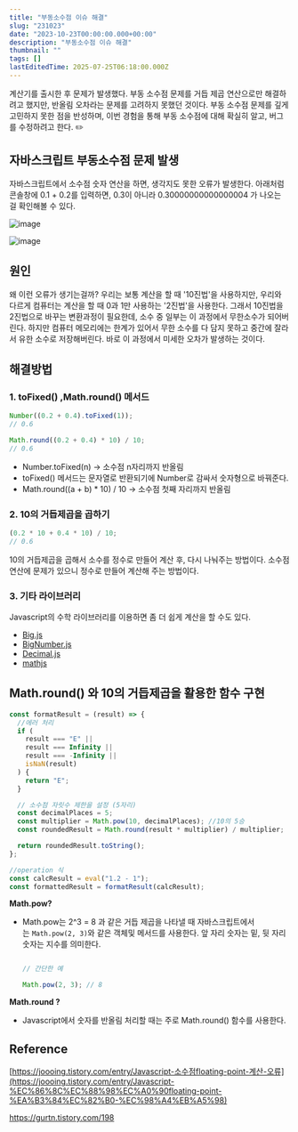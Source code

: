 ```yaml
---
title: "부동소수점 이슈 해결"
slug: "231023"
date: "2023-10-23T00:00:00.000+00:00"
description: "부동소수점 이슈 해결"
thumbnail: ""
tags: []
lastEditedTime: 2025-07-25T06:18:00.000Z
---
```


계산기를 출시한 후 문제가 발생했다. 부동 소수점 문제를 거듭 제곱 연산으로만 해결하려고 했지만, 반올림 오차라는 문제를 고려하지 못했던 것이다. 부동 소수점 문제를 깊게 고민하지 못한 점을 반성하며, 이번 경험을 통해 부동 소수점에 대해 확실히 알고, 버그를 수정하려고 한다. ✏️

## 자바스크립트 부동소수점 문제 발생

자바스크립트에서 소수점 숫자 연산을 하면, 생각지도 못한 오류가 발생한다. 아래처럼 콘솔창에 0.1 + 0.2를 입력하면, 0.3이 아니라 0.30000000000000004 가 나오는 걸 확인해볼 수 있다.

![image](https://github.com/thsuekfk2/hye-bin-markdown-blog/assets/76821963/eea35e5f-9389-47ce-b73d-be1dac3917d5)

![image](https://github.com/thsuekfk2/hye-bin-markdown-blog/assets/76821963/3c209bcd-c88a-472b-b444-111555649a56)

## 원인

왜 이런 오류가 생기는걸까? 우리는 보통 계산을 할 때 '10진법'을 사용하지만, 우리와 다르게 컴퓨터는 계산을 할 때 0과 1만 사용하는 '2진법'을 사용한다. 그래서 10진법을 2진법으로 바꾸는 변환과정이 필요한데, 소수 중 일부는 이 과정에서 무한소수가 되어버린다. 하지만 컴퓨터 메모리에는 한계가 있어서 무한 소수를 다 담지 못하고 중간에 잘라서 유한 소수로 저장해버린다. 바로 이 과정에서 미세한 오차가 발생하는 것이다.

## 해결방법

### 1. toFixed() ,Math.round() 메서드

```javascript
Number((0.2 + 0.4).toFixed(1));
// 0.6

Math.round((0.2 + 0.4) * 10) / 10;
// 0.6
```

- Number.toFixed(n) → 소수점 n자리까지 반올림
- toFixed() 메서드는 문자열로 반환되기에 Number로 감싸서 숫자형으로 바꿔준다.
- Math.round((a + b) \* 10) / 10 → 소수점 첫째 자리까지 반올림

### 2. 10의 거듭제곱을 곱하기

```javascript
(0.2 * 10 + 0.4 * 10) / 10;
// 0.6
```

10의 거듭제곱을 곱해서 소수를 정수로 만들어 계산 후, 다시 나눠주는 방법이다. 소수점 연산에 문제가 있으니 정수로 만들어 계산해 주는 방법이다.

### 3. 기타 라이브러리

Javascript의 수학 라이브러리를 이용하면 좀 더 쉽게 계산을 할 수도 있다.

- [Big.js](https://github.com/MikeMcl/big.js/)
- [BigNumber.js](https://github.com/MikeMcl/bignumber.js/)
- [Decimal.js](https://github.com/MikeMcl/decimal.js/)
- [mathjs](https://mathjs.org/)

## Math.round() 와 10의 거듭제곱을 활용한 함수 구현

```javascript
const formatResult = (result) => {
  //에러 처리
  if (
    result === "E" ||
    result === Infinity ||
    result === -Infinity ||
    isNaN(result)
  ) {
    return "E";
  }

  // 소수점 자릿수 제한을 설정 (5자리)
  const decimalPlaces = 5;
  const multiplier = Math.pow(10, decimalPlaces); //10의 5승
  const roundedResult = Math.round(result * multiplier) / multiplier;

  return roundedResult.toString();
};

//operation 식
const calcResult = eval("1.2 - 1");
const formattedResult = formatResult(calcResult);
```

**Math.pow?**

- Math.pow는 2^3 = 8 과 같은 거듭 제곱을 나타낼 때 자바스크립트에서는 `Math.pow(2, 3)`와 같은 객체및 메서드를 사용한다. 앞 자리 숫자는 밑, 뒷 자리 숫자는 지수를 의미한다.

  ```jsx

  // 간단한 예

  Math.pow(2, 3); // 8

  ```

**Math.round ?**

- Javascript에서 숫자를 반올림 처리할 때는 주로 Math.round() 함수를 사용한다.

## Reference

[https://joooing.tistory.com/entry/Javascript-소수점floating-point-계산-오류](https://joooing.tistory.com/entry/Javascript-%EC%86%8C%EC%88%98%EC%A0%90floating-point-%EA%B3%84%EC%82%B0-%EC%98%A4%EB%A5%98)

https://gurtn.tistory.com/198
